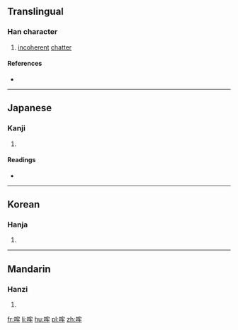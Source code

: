 ==Translingual==

===Han character===
{{Han char|rn=30|rad=口|as=07|sn=10|four=|canj=口十竹手 (RJHQ)|ids=⿰[[口]][[牢]]}}

# [[incoherent]] [[chatter]]

====References====
* {{Han ref|kx=0190.290|dkj=03662|dj=0410.100|hdz=10634.080|uh=54F0|ud=21744}}

----

==Japanese==

===Kanji===
{{ja-kanji|grade=|rs=口07}}

# {{defn|lang=ja|sort=口07}}

====Readings====
* {{ja-readings|on=[[ろう]] (rō)|kun=[[はっきりしない]] (hakkirishinai)}}

----

==Korean==

===Hanja===
{{ko-hanja|hangeul=로|rv=ro|mr=ro}}

# {{defn|lang=ko|sort=口07}}

----

==Mandarin==

===Hanzi===
{{cmn-hanzi|pin=[[láo]] ([[lao2]])|wg=lao<sup>2</sup>}}

# {{defn|lang=cmn|sort=口07}}

[[fr:哰]]
[[li:哰]]
[[hu:哰]]
[[pl:哰]]
[[zh:哰]]